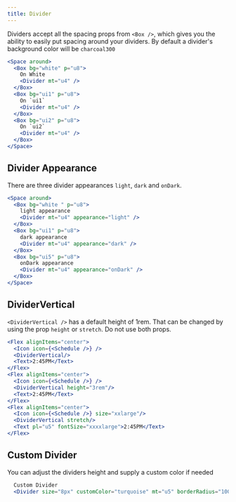 ```yaml
---
title: Divider
---
```


Dividers accept all the spacing props from `<Box />`, which gives you the ability to easily put spacing around your dividers. By default a divider's background color will be `charcoal300`

```jsx
<Space around>
  <Box bg="white" p="u8">
    On White
    <Divider mt="u4" />
  </Box>
  <Box bg="ui1" p="u8">
    On `ui1`
    <Divider mt="u4" />
  </Box>
  <Box bg="ui2" p="u8">
    On `ui2`
    <Divider mt="u4" />
  </Box>
</Space>
```

## Divider Appearance

There are three divider appearances `light`, `dark` and `onDark`.

```jsx
<Space around>
  <Box bg="white " p="u8">
    light appearance
    <Divider mt="u4" appearance="light" />
  </Box>
  <Box bg="ui1" p="u8">
    dark appearance
    <Divider mt="u4" appearance="dark" />
  </Box>
  <Box bg="ui5" p="u8">
    onDark appearance
    <Divider mt="u4" appearance="onDark" />
  </Box>
</Space>
```

## DividerVertical

`<DividerVertical />` has a default height of 1rem. That can be changed by using the prop `height` or `stretch`. Do not use both props.

```jsx
<Flex alignItems="center">
  <Icon icon={<Schedule />} />
  <DividerVertical/>
  <Text>2:45PM</Text>
</Flex>
<Flex alignItems="center">
  <Icon icon={<Schedule />} />
  <DividerVertical height="3rem"/>
  <Text>2:45PM</Text>
</Flex>
<Flex alignItems="center">
  <Icon icon={<Schedule />} size="xxlarge"/>
  <DividerVertical stretch/>
  <Text pl="u5" fontSize="xxxxlarge">2:45PM</Text>
</Flex>

```

## Custom Divider

You can adjust the dividers height and supply a custom color if needed

```jsx
  Custom Divider
  <Divider size="8px" customColor="turquoise" mt="u5" borderRadius="100px" />
```
